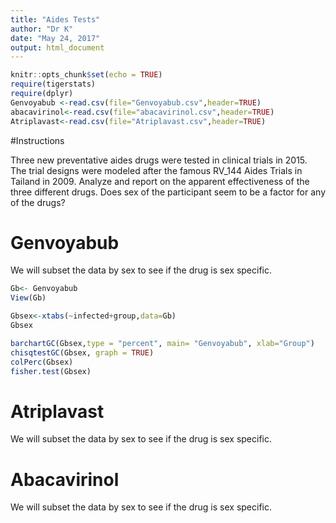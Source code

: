 ---
title: "Aides Tests"
author: "Dr K"
date: "May 24, 2017"
output: html_document
---

```{r setup, include=FALSE}
knitr::opts_chunk$set(echo = TRUE)
require(tigerstats)
require(dplyr)
Genvoyabub <-read.csv(file="Genvoyabub.csv",header=TRUE)
abacavirinol<-read.csv(file="abacavirinol.csv",header=TRUE)
Atriplavast<-read.csv(file="Atriplavast.csv",header=TRUE)
```

#Instructions

Three new preventative aides drugs were tested in clinical trials in 2015. The trial designs were modeled after the famous RV_144 Aides Trials in Tailand in 2009.  Analyze and report on the apparent effectiveness of the three different drugs. Does sex of the participant seem to be a factor for any of the drugs?


# Genvoyabub

We will subset the data by sex to see if the drug is sex specific.

```{r}
Gb<- Genvoyabub
View(Gb)
```

```{r}
Gbsex<-xtabs(~infected+group,data=Gb)
Gbsex
```

```{r}
barchartGC(Gbsex,type = "percent", main= "Genvoyabub", xlab="Group")
chisqtestGC(Gbsex, graph = TRUE)
colPerc(Gbsex)
fisher.test(Gbsex)
```



# Atriplavast

We will subset the data by sex to see if the drug is sex specific.



# Abacavirinol

We will subset the data by sex to see if the drug is sex specific.








